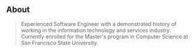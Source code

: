 ## About

> Experienced Software Engineer with a demonstrated history of working in the information technology and services industry. Currently enrolled for the Master's program in Computer Science at San Francisco State University.
